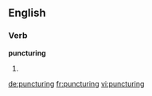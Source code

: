 ==English==

===Verb===
'''puncturing'''

# {{present participle of|[[puncture]]}}

[[de:puncturing]]
[[fr:puncturing]]
[[vi:puncturing]]